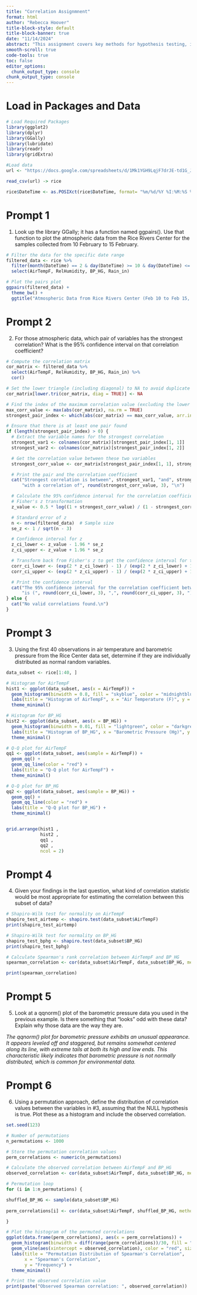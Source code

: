 ```yaml
---
title: "Correlation Assignmnent"
format: html
author: "Rebecca Hoover"
title-block-style: default
title-block-banner: true
date: "11/14/2024"
abstract: "This assignment covers key methods for hypothesis testing, including parametric, non-parametric, and randomization approaches. It discusses using the Shapiro-Wilk test to assess normality, applying data transformations to meet normality assumptions, and using R’s cor.test() for correlation analysis in both parametric and non-parametric contexts."
smooth-scroll: true
code-tools: true
toc: false
editor_options: 
  chunk_output_type: console
chunk_output_type: console
---
```


# Load in Packages and Data

```r
# Load Required Packages
library(ggplot2)
library(dplyr)
library(GGally)
library(lubridate)
library(readr)
library(gridExtra)

#Load data
url <- "https://docs.google.com/spreadsheets/d/1Mk1YGH9LqjF7drJE-td1G_JkdADOU0eMlrP01WFBT8s/pub?gid=0&single=true&output=csv"

read_csv(url) -> rice

rice$DateTime <- as.POSIXct(rice$DateTime, format= "%m/%d/%Y %I:%M:%S %p")
```

# Prompt 1

1.  Look up the library GGally; it has a function named ggpairs(). Use that function to plot the atmospheric data from the Rice Rivers Center for the samples collected from 10 February to 15 February.

```r
# Filter the data for the specific date range
filtered_data <- rice %>%
  filter(month(DateTime) == 2 & day(DateTime) >= 10 & day(DateTime) <= 15) %>%
  select(AirTempF, RelHumidity, BP_HG, Rain_in)

# Plot the pairs plot
ggpairs(filtered_data) +
  theme_bw() + 
  ggtitle("Atmospheric Data from Rice Rivers Center (Feb 10 to Feb 15, 2014)")
```

# Prompt 2

2.  For those atmospheric data, which pair of variables has the strongest correlation? What is the 95% confidence interval on that correlation coefficient?

```r
# Compute the correlation matrix
cor_matrix <- filtered_data %>%
  select(AirTempF, RelHumidity, BP_HG, Rain_in) %>%
  cor()

# Set the lower triangle (including diagonal) to NA to avoid duplicate pairs
cor_matrix[lower.tri(cor_matrix, diag = TRUE)] <- NA

# Find the index of the maximum correlation value (excluding the lower triangle)
max_corr_value <- max(abs(cor_matrix), na.rm = TRUE)
strongest_pair_index <- which(abs(cor_matrix) == max_corr_value, arr.ind = TRUE)

# Ensure that there is at least one pair found
if (length(strongest_pair_index) > 0) {
  # Extract the variable names for the strongest correlation
  strongest_var1 <- colnames(cor_matrix)[strongest_pair_index[1, 1]]
  strongest_var2 <- colnames(cor_matrix)[strongest_pair_index[1, 2]]

  # Get the correlation value between these two variables
  strongest_corr_value <- cor_matrix[strongest_pair_index[1, 1], strongest_pair_index[1, 2]]

  # Print the pair and the correlation coefficient
  cat("Strongest correlation is between", strongest_var1, "and", strongest_var2,
      "with a correlation of", round(strongest_corr_value, 3), "\n")

  # Calculate the 95% confidence interval for the correlation coefficient
  # Fisher's z transformation
  z_value <- 0.5 * log((1 + strongest_corr_value) / (1 - strongest_corr_value))

  # Standard error of z
  n <- nrow(filtered_data)  # Sample size
  se_z <- 1 / sqrt(n - 3)

  # Confidence interval for z
  z_ci_lower <- z_value - 1.96 * se_z
  z_ci_upper <- z_value + 1.96 * se_z

  # Transform back from Fisher's z to get the confidence interval for the correlation coefficient
  corr_ci_lower <- (exp(2 * z_ci_lower) - 1) / (exp(2 * z_ci_lower) + 1)
  corr_ci_upper <- (exp(2 * z_ci_upper) - 1) / (exp(2 * z_ci_upper) + 1)

  # Print the confidence interval
  cat("The 95% confidence interval for the correlation coefficient between", strongest_var1, "and", strongest_var2,
      "is (", round(corr_ci_lower, 3), ",", round(corr_ci_upper, 3), ")\n")
} else {
  cat("No valid correlations found.\n")
}


```

# Prompt 3

3.  Using the first 40 observations in air temperature and barometric pressure from the Rice Center data set, determine if they are individually distributed as normal random variables.

```r
data_subset <- rice[1:40, ]

# Histogram for AirTempF
hist1 <- ggplot(data_subset, aes(x = AirTempF)) +
  geom_histogram(binwidth = 0.8, fill = "skyblue", color = "midnightblue") +
  labs(title = "Histogram of AirTempF", x = "Air Temperature (F)", y = "Frequency") +
  theme_minimal()

# Histogram for BP_HG
hist2 <- ggplot(data_subset, aes(x = BP_HG)) +
  geom_histogram(binwidth = 0.01, fill = "lightgreen", color = "darkgreen") +
  labs(title = "Histogram of BP_HG", x = "Barometric Pressure (Hg)", y = "Frequency") +
  theme_minimal()

# Q-Q plot for AirTempF
qq1 <- ggplot(data_subset, aes(sample = AirTempF)) +
  geom_qq() +
  geom_qq_line(color = "red") +
  labs(title = "Q-Q plot for AirTempF") +
  theme_minimal()

# Q-Q plot for BP_HG
qq2 <- ggplot(data_subset, aes(sample = BP_HG)) +
  geom_qq() +
  geom_qq_line(color = "red") +
  labs(title = "Q-Q plot for BP_HG") +
  theme_minimal()


grid.arrange(hist1 ,
             hist2 , 
             qq1 , 
             qq2 , 
             ncol = 2)

```

# Prompt 4

4.  Given your findings in the last question, what kind of correlation statistic would be most appropriate for estimating the correlation between this subset of data?

```r
# Shapiro-Wilk test for normality on AirTempF
shapiro_test_airtemp <- shapiro.test(data_subset$AirTempF)
print(shapiro_test_airtemp)

# Shapiro-Wilk test for normality on BP_HG
shapiro_test_bphg <- shapiro.test(data_subset$BP_HG)
print(shapiro_test_bphg)

# Calculate Spearman's rank correlation between AirTempF and BP_HG
spearman_correlation <- cor(data_subset$AirTempF, data_subset$BP_HG, method = "spearman")

print(spearman_correlation)

```

# Prompt 5

5.  Look at a qqnorm() plot of the barometric pressure data you used in the previous example. Is there something that "looks" odd with these data? Explain why those data are the way they are.

*The qqnorm() plot for barometric pressure exhibits an unusual appearance. It appears leveled off and staggered, but remains somewhat centered along its line, with extreme tails at both its high and low ends. This characteristic likely indicates that barometric pressure is not normally distributed, which is common for environmental data.*

# Prompt 6

6.  Using a permutation approach, define the distribution of correlation values between the variables in #3, assuming that the NULL hypothesis is true. Plot these as a histogram and include the observed correlation.

```r
set.seed(123)  

# Number of permutations
n_permutations <- 1000

# Store the permutation correlation values
perm_correlations <- numeric(n_permutations)

# Calculate the observed correlation between AirTempF and BP_HG
observed_correlation <- cor(data_subset$AirTempF, data_subset$BP_HG, method = "spearman")

# Permutation loop
for (i in 1:n_permutations) {

shuffled_BP_HG <- sample(data_subset$BP_HG)
  
perm_correlations[i] <- cor(data_subset$AirTempF, shuffled_BP_HG, method = "spearman")

}

# Plot the histogram of the permuted correlations
ggplot(data.frame(perm_correlations), aes(x = perm_correlations)) +
  geom_histogram(binwidth = diff(range(perm_correlations))/30, fill = "lightblue", color = "midnightblue") +
  geom_vline(aes(xintercept = observed_correlation), color = "red", size = 1.5) +
  labs(title = "Permutation Distribution of Spearman's Correlation", 
       x = "Spearman's Correlation",
       y = "Frequency") +
  theme_minimal()

# Print the observed correlation value
print(paste("Observed Spearman correlation: ", observed_correlation))

```
